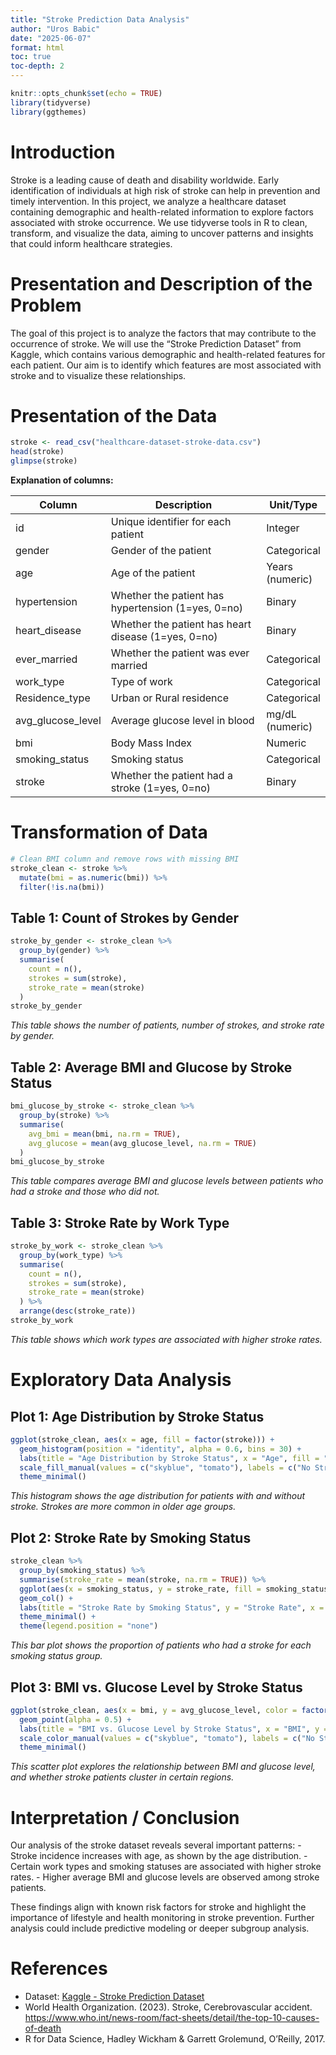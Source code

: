 ```yaml
---
title: "Stroke Prediction Data Analysis"
author: "Uros Babic"
date: "2025-06-07"
format: html
toc: true
toc-depth: 2
---
```


```r
knitr::opts_chunk$set(echo = TRUE)
library(tidyverse)
library(ggthemes)
```

# Introduction

Stroke is a leading cause of death and disability worldwide. Early identification of individuals at high risk of stroke can help in prevention and timely intervention. In this project, we analyze a healthcare dataset containing demographic and health-related information to explore factors associated with stroke occurrence. We use tidyverse tools in R to clean, transform, and visualize the data, aiming to uncover patterns and insights that could inform healthcare strategies.

# Presentation and Description of the Problem

The goal of this project is to analyze the factors that may contribute to the occurrence of stroke. We will use the "Stroke Prediction Dataset" from Kaggle, which contains various demographic and health-related features for each patient. Our aim is to identify which features are most associated with stroke and to visualize these relationships.

# Presentation of the Data

```r
stroke <- read_csv("healthcare-dataset-stroke-data.csv")
head(stroke)
glimpse(stroke)
```

**Explanation of columns:**

| Column             | Description                                                                 | Unit/Type         |
|--------------------|-----------------------------------------------------------------------------|-------------------|
| id                 | Unique identifier for each patient                                          | Integer           |
| gender             | Gender of the patient                                                       | Categorical       |
| age                | Age of the patient                                                          | Years (numeric)   |
| hypertension       | Whether the patient has hypertension (1=yes, 0=no)                          | Binary            |
| heart_disease      | Whether the patient has heart disease (1=yes, 0=no)                         | Binary            |
| ever_married       | Whether the patient was ever married                                        | Categorical       |
| work_type          | Type of work                                                                | Categorical       |
| Residence_type     | Urban or Rural residence                                                    | Categorical       |
| avg_glucose_level  | Average glucose level in blood                                              | mg/dL (numeric)   |
| bmi                | Body Mass Index                                                             | Numeric           |
| smoking_status     | Smoking status                                                              | Categorical       |
| stroke             | Whether the patient had a stroke (1=yes, 0=no)                              | Binary            |

# Transformation of Data

```r
# Clean BMI column and remove rows with missing BMI
stroke_clean <- stroke %>%
  mutate(bmi = as.numeric(bmi)) %>%
  filter(!is.na(bmi))
```

## Table 1: Count of Strokes by Gender

```r
stroke_by_gender <- stroke_clean %>%
  group_by(gender) %>%
  summarise(
    count = n(),
    strokes = sum(stroke),
    stroke_rate = mean(stroke)
  )
stroke_by_gender
```
*This table shows the number of patients, number of strokes, and stroke rate by gender.*

## Table 2: Average BMI and Glucose by Stroke Status

```r
bmi_glucose_by_stroke <- stroke_clean %>%
  group_by(stroke) %>%
  summarise(
    avg_bmi = mean(bmi, na.rm = TRUE),
    avg_glucose = mean(avg_glucose_level, na.rm = TRUE)
  )
bmi_glucose_by_stroke
```
*This table compares average BMI and glucose levels between patients who had a stroke and those who did not.*

## Table 3: Stroke Rate by Work Type

```r
stroke_by_work <- stroke_clean %>%
  group_by(work_type) %>%
  summarise(
    count = n(),
    strokes = sum(stroke),
    stroke_rate = mean(stroke)
  ) %>%
  arrange(desc(stroke_rate))
stroke_by_work
```
*This table shows which work types are associated with higher stroke rates.*

# Exploratory Data Analysis

## Plot 1: Age Distribution by Stroke Status

```r
ggplot(stroke_clean, aes(x = age, fill = factor(stroke))) +
  geom_histogram(position = "identity", alpha = 0.6, bins = 30) +
  labs(title = "Age Distribution by Stroke Status", x = "Age", fill = "Stroke") +
  scale_fill_manual(values = c("skyblue", "tomato"), labels = c("No Stroke", "Stroke")) +
  theme_minimal()
```
*This histogram shows the age distribution for patients with and without stroke. Strokes are more common in older age groups.*

## Plot 2: Stroke Rate by Smoking Status

```r
stroke_clean %>%
  group_by(smoking_status) %>%
  summarise(stroke_rate = mean(stroke, na.rm = TRUE)) %>%
  ggplot(aes(x = smoking_status, y = stroke_rate, fill = smoking_status)) +
  geom_col() +
  labs(title = "Stroke Rate by Smoking Status", y = "Stroke Rate", x = "Smoking Status") +
  theme_minimal() +
  theme(legend.position = "none")
```
*This bar plot shows the proportion of patients who had a stroke for each smoking status group.*

## Plot 3: BMI vs. Glucose Level by Stroke Status

```r
ggplot(stroke_clean, aes(x = bmi, y = avg_glucose_level, color = factor(stroke))) +
  geom_point(alpha = 0.5) +
  labs(title = "BMI vs. Glucose Level by Stroke Status", x = "BMI", y = "Avg Glucose Level", color = "Stroke") +
  scale_color_manual(values = c("skyblue", "tomato"), labels = c("No Stroke", "Stroke")) +
  theme_minimal()
```
*This scatter plot explores the relationship between BMI and glucose level, and whether stroke patients cluster in certain regions.*

# Interpretation / Conclusion

Our analysis of the stroke dataset reveals several important patterns:
- Stroke incidence increases with age, as shown by the age distribution.
- Certain work types and smoking statuses are associated with higher stroke rates.
- Higher average BMI and glucose levels are observed among stroke patients.

These findings align with known risk factors for stroke and highlight the importance of lifestyle and health monitoring in stroke prevention. Further analysis could include predictive modeling or deeper subgroup analysis.

# References

- Dataset: [Kaggle - Stroke Prediction Dataset](https://www.kaggle.com/datasets/fedesoriano/stroke-prediction-dataset)
- World Health Organization. (2023). Stroke, Cerebrovascular accident. [https://www.who.int/news-room/fact-sheets/detail/the-top-10-causes-of-death](https://www.who.int/news-room/fact-sheets/detail/the-top-10-causes-of-death)
- R for Data Science, Hadley Wickham & Garrett Grolemund, O’Reilly, 2017.